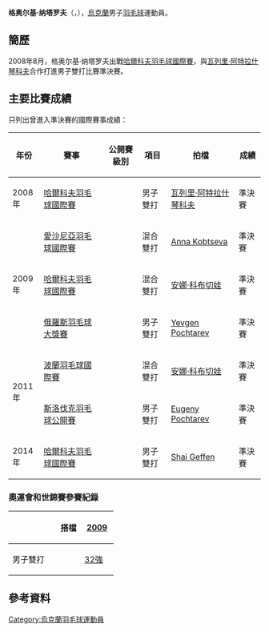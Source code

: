 {{noteTA|G1=Badminton}}
{{Infobox 羽球選手
| playername              = 格奥尔基·纳塔罗夫<br/>{{lang|uk|Георгій Натаров}}<br/>({{lang|en|Georgiy Natarov}})
| image                   = 
| size                    = 
| caption                 = 
| birth_name              = 
| date_of_birth           = {{birth_date_and_age|1988|8|9}}
| place_of_birth          = 
| height                  = 
| weight                  = 
| event                   = 男子雙打、混合雙打
| country                 = {{UKR}}
| years_started           = 
| handedness              = 
| coach                   = 
| highest_ranking         = 第63位（混雙-[[安娜·科布切娃|科布切娃]]）
| date_of_highest_ranking = 2010年9月9日<ref name="ranking">[http://bwfcontent.tournamentsoftware.com/ranking/player.aspx?id=10213&player=108236 BWF World Ranking - Ranking of Georgiy NATAROV (39410)]{{en}}</ref>
| current_ranking         = 第690位（男雙-[[Eugeny_Pochtarev|Pochtarev]]）<br/>第792位（混雙-[[Olga_Nadtochiy|Nadtochiy]]）
| date_of_current_ranking = 2015年11月26日<ref>[http://bwfcontent.tournamentsoftware.com/ranking/category.aspx?id=10213&category=474 BWF World Ranking - BWF世界排名榜 (11/26/2015) - Men's doubles]{{en}}</ref><ref>[http://bwfcontent.tournamentsoftware.com/ranking/category.aspx?id=10213&category=476 BWF World Ranking - BWF世界排名榜 (11/26/2015) - Mixed doubles]{{en}}</ref>
| played                  = 0勝–1負（男單）<br/>24勝–23負（男雙）<br/>23勝–17負（混雙）
| titles                  = 
| bwf_profile             = 9C69F289-0147-4893-9D38-578EDDFCE409
| bwf_id                  = 39410
| updated                 = 2015年12月2日
}}
{{MedalTableTop}}
{{MedalSport | 男子[[羽毛球|羽毛球]]}}
{{MedalCountry | {{UKR}}}}
{{MedalBottom}}
'''格奥尔基·纳塔罗夫'''（{{lang-uk|'''Георгій Натаров'''}}，{{bd|1988年|8月9日|}}），[[烏克蘭|烏克蘭]]男子[[羽毛球|羽毛球]]運動員。

==簡歷==
2008年8月，格奥尔基·纳塔罗夫出戰[[2008年哈爾科夫羽毛球國際賽|哈爾科夫羽毛球國際賽]]，與[[瓦列里·阿特拉什琴科夫|瓦列里·阿特拉什琴科夫]]合作打進男子雙打比賽準決賽。

==主要比賽成績==
只列出曾進入準決賽的國際賽事成績：
{| class=wikitable style="text-align:center; font-size:small;" 
!width="50"|年份
!width="180"|賽事
!width="80"|公開賽級別
!width="60"|項目
!width="150"|拍檔
!width="50"|成績
|-
!rowspan="1"|2008年
|[[2008年哈爾科夫羽毛球國際賽|哈爾科夫羽毛球國際賽]]
|{{BWFIS}}
|男子雙打
|[[瓦列里·阿特拉什琴科夫|瓦列里·阿特拉什琴科夫]]
|bgcolor="#b8860b"|準決賽
|-
!rowspan="3"|2009年
|[[2009年愛沙尼亞羽毛球國際賽|愛沙尼亞羽毛球國際賽]]
|{{BWFIS}}
|混合雙打
|[[Anna_Kobtseva|Anna Kobtseva]]
|bgcolor="#b8860b"|準決賽
|-
|[[2009年哈爾科夫羽毛球國際賽|哈爾科夫羽毛球國際賽]]
|{{BWFIS}}
|混合雙打
|[[安娜·科布切娃|安娜·科布切娃]]
|bgcolor="#b8860b"|準決賽
|-
|[[2009年俄羅斯羽毛球大獎賽|俄羅斯羽毛球大獎賽]]
|{{BWFGP}}
|男子雙打
|[[Yevgen_Pochtarev|Yevgen Pochtarev]]
|bgcolor="#b8860b"|準決賽
|-
!rowspan="2"|2011年
|[[2011年波蘭羽毛球國際賽|波蘭羽毛球國際賽]]
|{{BWFIC}}
|混合雙打
|[[安娜·科布切娃|安娜·科布切娃]]
|bgcolor="#b8860b"|準決賽
|-
|[[2011年斯洛伐克羽毛球公開賽|斯洛伐克羽毛球公開賽]]
|{{BWFIS}}
|男子雙打
|[[Eugeny_Pochtarev|Eugeny Pochtarev]]
|bgcolor="#b8860b"|準決賽
|-
!rowspan="1"|2014年
|[[2014年哈爾科夫羽毛球國際賽|哈爾科夫羽毛球國際賽]]
|{{BWFIC}}
|男子雙打
|{{flagicon|ISR}} [[Shai_Geffen|Shai Geffen]]
|bgcolor="#b8860b"|準決賽
|}
{{BWF賽事級別索引}}

===奧運會和世錦賽參賽紀錄===
{| class=wikitable style="text-align:center; font-size:small;" 
!
!搭檔
!width="50"|[[2009年世界羽毛球錦標賽|2009]]
|-
!width="80"|男子雙打
|align="left"|{{nowrap|[[瓦列里·阿特拉什琴科夫|瓦列里·阿特拉什琴科夫]]}}
|[[2009年世界羽毛球錦標賽混合雙打項目|32強]]
|}

==參考資料==
{{Reflist}}

{{DEFAULTSORT:Natarov, Georgiy}}
[[Category:烏克蘭羽毛球運動員|Category:烏克蘭羽毛球運動員]]